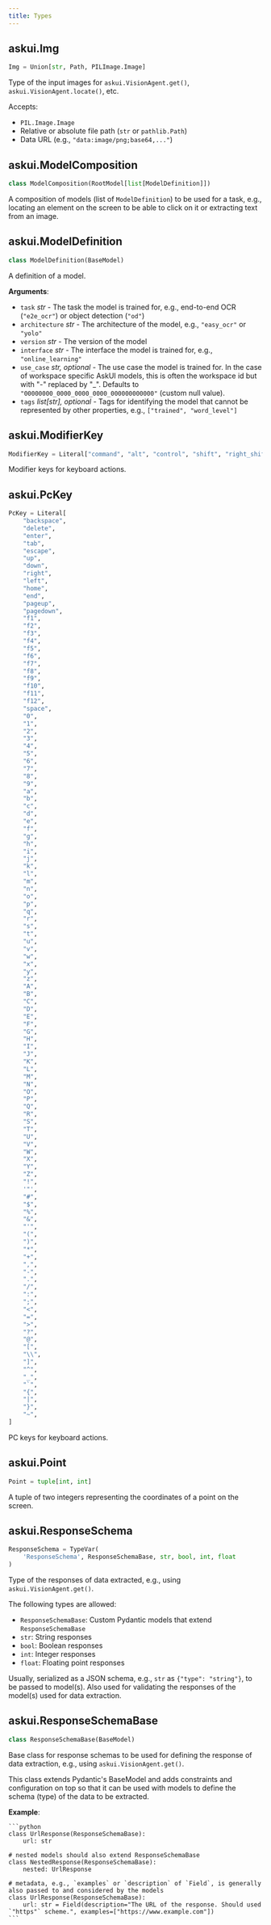 ```yaml
---
title: Types
---
```


<a id="askui.Img"></a>

## askui.Img

```python
Img = Union[str, Path, PILImage.Image]
```

Type of the input images for `askui.VisionAgent.get()`, `askui.VisionAgent.locate()`, etc.

Accepts:
- `PIL.Image.Image`
- Relative or absolute file path (`str` or `pathlib.Path`)
- Data URL (e.g., `"data:image/png;base64,..."`)

<a id="askui.ModelComposition"></a>

## askui.ModelComposition

```python
class ModelComposition(RootModel[list[ModelDefinition]])
```

A composition of models (list of `ModelDefinition`) to be used for a task, e.g., locating an element on the screen to be able to click on it or extracting text from an image.

<a id="askui.ModelDefinition"></a>

## askui.ModelDefinition

```python
class ModelDefinition(BaseModel)
```

A definition of a model.

**Arguments**:

- `task` _str_ - The task the model is trained for, e.g., end-to-end OCR (`"e2e_ocr"`) or object detection (`"od"`)
- `architecture` _str_ - The architecture of the model, e.g., `"easy_ocr"` or `"yolo"`
- `version` _str_ - The version of the model
- `interface` _str_ - The interface the model is trained for, e.g., `"online_learning"`
- `use_case` _str, optional_ - The use case the model is trained for. In the case of workspace specific AskUI models, this is often the workspace id but with "-" replaced by "_". Defaults to `"00000000_0000_0000_0000_000000000000"` (custom null value).
- `tags` _list[str], optional_ - Tags for identifying the model that cannot be represented by other properties, e.g., `["trained", "word_level"]`

<a id="askui.ModifierKey"></a>

## askui.ModifierKey

```python
ModifierKey = Literal["command", "alt", "control", "shift", "right_shift"]
```

Modifier keys for keyboard actions.

<a id="askui.PcKey"></a>

## askui.PcKey

```python
PcKey = Literal[
    "backspace",
    "delete",
    "enter",
    "tab",
    "escape",
    "up",
    "down",
    "right",
    "left",
    "home",
    "end",
    "pageup",
    "pagedown",
    "f1",
    "f2",
    "f3",
    "f4",
    "f5",
    "f6",
    "f7",
    "f8",
    "f9",
    "f10",
    "f11",
    "f12",
    "space",
    "0",
    "1",
    "2",
    "3",
    "4",
    "5",
    "6",
    "7",
    "8",
    "9",
    "a",
    "b",
    "c",
    "d",
    "e",
    "f",
    "g",
    "h",
    "i",
    "j",
    "k",
    "l",
    "m",
    "n",
    "o",
    "p",
    "q",
    "r",
    "s",
    "t",
    "u",
    "v",
    "w",
    "x",
    "y",
    "z",
    "A",
    "B",
    "C",
    "D",
    "E",
    "F",
    "G",
    "H",
    "I",
    "J",
    "K",
    "L",
    "M",
    "N",
    "O",
    "P",
    "Q",
    "R",
    "S",
    "T",
    "U",
    "V",
    "W",
    "X",
    "Y",
    "Z",
    "!",
    '"',
    "#",
    "$",
    "%",
    "&",
    "'",
    "(",
    ")",
    "*",
    "+",
    ",",
    "-",
    ".",
    "/",
    ":",
    ";",
    "<",
    "=",
    ">",
    "?",
    "@",
    "[",
    "\\",
    "]",
    "^",
    "_",
    "`",
    "{",
    "|",
    "}",
    "~",
]
```

PC keys for keyboard actions.

<a id="askui.Point"></a>

## askui.Point

```python
Point = tuple[int, int]
```

A tuple of two integers representing the coordinates of a point on the screen.

<a id="askui.ResponseSchema"></a>

## askui.ResponseSchema

```python
ResponseSchema = TypeVar(
    'ResponseSchema', ResponseSchemaBase, str, bool, int, float
)
```

Type of the responses of data extracted, e.g., using `askui.VisionAgent.get()`.

The following types are allowed:
- `ResponseSchemaBase`: Custom Pydantic models that extend `ResponseSchemaBase`
- `str`: String responses
- `bool`: Boolean responses
- `int`: Integer responses
- `float`: Floating point responses

Usually, serialized as a JSON schema, e.g., `str` as `{"type": "string"}`, to be passed to model(s).
Also used for validating the responses of the model(s) used for data extraction.

<a id="askui.ResponseSchemaBase"></a>

## askui.ResponseSchemaBase

```python
class ResponseSchemaBase(BaseModel)
```

Base class for response schemas to be used for defining the response of data extraction, e.g., using `askui.VisionAgent.get()`.

This class extends Pydantic's BaseModel and adds constraints and configuration on top so that it can be used with models to define the schema (type) of the data to be extracted.

**Example**:

    ```python
    class UrlResponse(ResponseSchemaBase):
        url: str

    # nested models should also extend ResponseSchemaBase
    class NestedResponse(ResponseSchemaBase):
        nested: UrlResponse

    # metadata, e.g., `examples` or `description` of `Field`, is generally also passed to and considered by the models
    class UrlResponse(ResponseSchemaBase):
        url: str = Field(description="The URL of the response. Should used `"https"` scheme.", examples=["https://www.example.com"])
    ```
